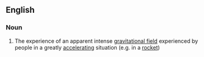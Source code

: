==English==

===Noun===
{{en-noun|-}}

# The experience of an apparent intense [[gravitational field]] experienced by people in a greatly [[accelerate|accelerating]] situation (e.g. in a [[rocket]])